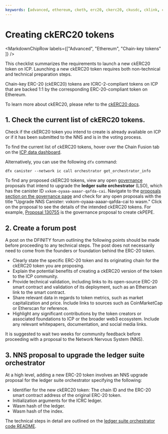 ```yaml
---
keywords: [advanced, ethereum, cketh, erc20, ckerc20, ckusdc, cklink, ckoct, ckpepe, chain-key ethereum, overview]
---
```



# Creating ckERC20 tokens

<MarkdownChipRow labels={["Advanced", "Ethereum", "Chain-key tokens" ]} />

This checklist summarizes the requirements to launch a new ckERC20 token on ICP. Launching a new ckERC20 token requires both non-technical and technical preparation steps.

Chain-key ERC-20 (ckERC20) tokens are ICRC-2-compliant tokens on ICP that are backed 1:1 by the corresponding ERC-20-compliant token on Ethereum.

To learn more about ckERC20, please refer to the [ckERC20 docs](/docs/defi/chain-key-tokens/ckerc20/overview).

## 1. Check the current list of ckERC20 tokens.

Check if the ckERC20 token you intend to create is already available on ICP or if it has been submitted to the NNS and is in the voting process.

To find the current list of ckERC20 tokens, hover over the Chain Fusion tab on the [ICP data dashboard](https://dashboard.internetcomputer.org/).

Alternatively, you can use the following `dfx` command:

```
dfx canister --network ic call orchestrator get_orchestrator_info
```

To find any proposed ckERC20 tokens, view any open [governance](https://learn.internetcomputer.org/hc/en-us/articles/34574082263700-Tokenomics-Governance) proposals that intend to upgrade the **ledger suite orchestrator** (LSO), which has the canister ID `vxkom-oyaaa-aaaar-qafda-cai`. Navigate to the [proposals section on the governance page](https://dashboard.internetcomputer.org/governance) and check for any open proposals with the title "Upgrade NNS Canister: vxkom-oyaaa-aaaar-qafda-cai to wasm." Click on the proposal to see the details of the intended ckERC20 tokens. For example, [Proposal 130755](https://dashboard.internetcomputer.org/proposal/130755) is the governance proposal to create ckPEPE.

## 2. Create a forum post

A post on the DFINITY forum outlining the following points should be made before proceeding to any technical steps. The post does not necessarily need to come from the founders or foundation behind the ERC-20 token.

- Clearly state the specific ERC-20 token and its originating chain for the ckERC20 token you are proposing.
- Explain the potential benefits of creating a ckERC20 version of the token to the ICP community.
- Provide technical validation, including links to its open-source ERC-20 smart contract and validation of its deployment, such as an Etherscan link to the smart contract.
- Share relevant data in regards to token metrics, such as market capitalization and price. Include links to sources such as CoinMarketCap or Etherscan for reference.
- Highlight any significant contributions by the token creators or associated foundations to ICP or the broader web3 ecosystem. Include any relevant whitepapers, documentation, and social media links.

It is suggested to wait two weeks for community feedback before proceeding with a proposal to the Network Nervous System (NNS).

## 3. NNS proposal to upgrade the ledger suite orchestrator

At a high level, adding a new ERC-20 token involves an NNS upgrade proposal for the ledger suite orchestrator specifying the following:

- Identifier for the new ckERC20 token: The chain ID and the ERC-20 smart contract address of the original ERC-20 token.
- Initialization arguments for the ICRC ledger.
- Wasm hash of the ledger.
- Wasm hash of the index.

The technical steps in detail are outlined on the [ledger suite orchestrator code README](https://github.com/dfinity/ic/blob/master/rs/ethereum/ledger-suite-orchestrator/README.adoc).